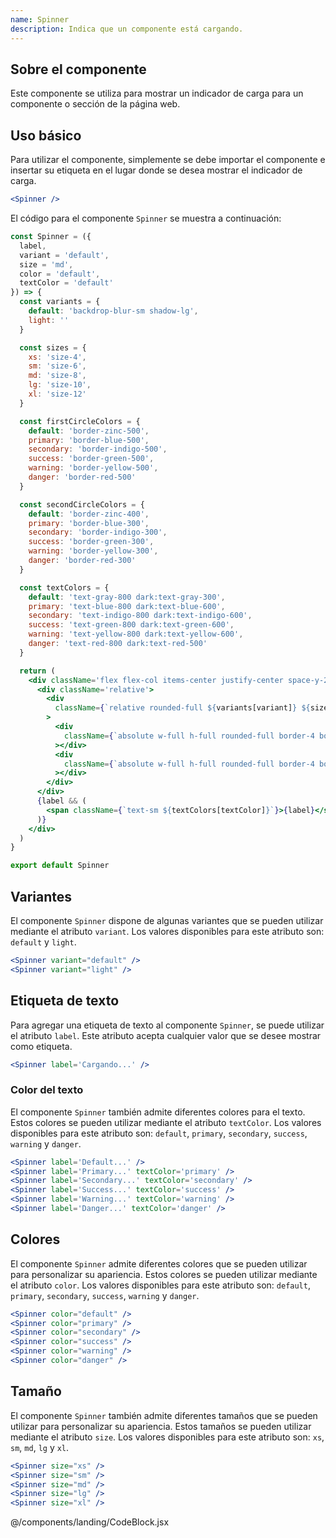 ```yaml
---
name: Spinner
description: Indica que un componente está cargando.
---
```



## Sobre el componente

Este componente se utiliza para mostrar un indicador de carga para un componente o sección de la página web.

## Uso básico

Para utilizar el componente, simplemente se debe importar el componente e insertar su etiqueta en el lugar donde se desea mostrar el indicador de carga.

<Preview>
  <Spinner client:load />
</Preview>

<CodeBlock client:load>

```jsx
<Spinner />
```

</CodeBlock>

El código para el componente `Spinner` se muestra a continuación:

<CodeBlock client:load>

```jsx
const Spinner = ({
  label,
  variant = 'default',
  size = 'md',
  color = 'default',
  textColor = 'default'
}) => {
  const variants = {
    default: 'backdrop-blur-sm shadow-lg',
    light: ''
  }

  const sizes = {
    xs: 'size-4',
    sm: 'size-6',
    md: 'size-8',
    lg: 'size-10',
    xl: 'size-12'
  }

  const firstCircleColors = {
    default: 'border-zinc-500',
    primary: 'border-blue-500',
    secondary: 'border-indigo-500',
    success: 'border-green-500',
    warning: 'border-yellow-500',
    danger: 'border-red-500'
  }

  const secondCircleColors = {
    default: 'border-zinc-400',
    primary: 'border-blue-300',
    secondary: 'border-indigo-300',
    success: 'border-green-300',
    warning: 'border-yellow-300',
    danger: 'border-red-300'
  }

  const textColors = {
    default: 'text-gray-800 dark:text-gray-300',
    primary: 'text-blue-800 dark:text-blue-600',
    secondary: 'text-indigo-800 dark:text-indigo-600',
    success: 'text-green-800 dark:text-green-600',
    warning: 'text-yellow-800 dark:text-yellow-600',
    danger: 'text-red-800 dark:text-red-500'
  }

  return (
    <div className='flex flex-col items-center justify-center space-y-2'>
      <div className='relative'>
        <div
          className={`relative rounded-full ${variants[variant]} ${sizes[size]}`}
        >
          <div
            className={`absolute w-full h-full rounded-full border-4 border-t-transparent border-r-transparent border-l-transparent ${firstCircleColors[color]} animate-spin`}
          ></div>
          <div
            className={`absolute w-full h-full rounded-full border-4 border-t-transparent border-b-transparent border-l-transparent ${secondCircleColors[color]} animate-spin`}
          ></div>
        </div>
      </div>
      {label && (
        <span className={`text-sm ${textColors[textColor]}`}>{label}</span>
      )}
    </div>
  )
}

export default Spinner
```

</CodeBlock>

## Variantes

El componente `Spinner` dispone de algunas variantes que se pueden utilizar mediante el atributo `variant`. Los valores disponibles para este atributo son: `default` y `light`.

<Preview>
  <Spinner client:load />
  <Spinner variant='light' client:load />
</Preview>

<CodeBlock client:load>

```jsx
<Spinner variant="default" />
<Spinner variant="light" />
```

</CodeBlock>

## Etiqueta de texto

Para agregar una etiqueta de texto al componente `Spinner`, se puede utilizar el atributo `label`. Este atributo acepta cualquier valor que se desee mostrar como etiqueta.

<Preview>
  <Spinner label='Cargando...' client:load />
</Preview>

<CodeBlock client:load>

```jsx
<Spinner label='Cargando...' />
```

</CodeBlock>

### Color del texto

El componente `Spinner` también admite diferentes colores para el texto. Estos colores se pueden utilizar mediante el atributo `textColor`. Los valores disponibles para este atributo son: `default`, `primary`, `secondary`, `success`, `warning` y `danger`.

<Preview>
  <Spinner label='Default...' client:load />
  <Spinner label='Primary...' textColor='primary' client:load />
  <Spinner label='Secondary...' textColor='secondary' client:load />
  <Spinner label='Success...' textColor='success' client:load />
  <Spinner label='Warning...' textColor='warning' client:load />
  <Spinner label='Danger...' textColor='danger' client:load />
</Preview>

<CodeBlock client:load>

```jsx
<Spinner label='Default...' />
<Spinner label='Primary...' textColor='primary' />
<Spinner label='Secondary...' textColor='secondary' />
<Spinner label='Success...' textColor='success' />
<Spinner label='Warning...' textColor='warning' />
<Spinner label='Danger...' textColor='danger' />
```

</CodeBlock>

## Colores

El componente `Spinner` admite diferentes colores que se pueden utilizar para personalizar su apariencia. Estos colores se pueden utilizar mediante el atributo `color`. Los valores disponibles para este atributo son: `default`, `primary`, `secondary`, `success`, `warning` y `danger`.

<Preview>
  <Spinner client:load />
  <Spinner color='primary' client:load />
  <Spinner color='secondary' client:load />
  <Spinner color='success' client:load />
  <Spinner color='warning' client:load />
  <Spinner color='danger' client:load />
</Preview>

<CodeBlock client:load>

```jsx
<Spinner color="default" />
<Spinner color="primary" />
<Spinner color="secondary" />
<Spinner color="success" />
<Spinner color="warning" />
<Spinner color="danger" />
```

</CodeBlock>

## Tamaño

El componente `Spinner` también admite diferentes tamaños que se pueden utilizar para personalizar su apariencia. Estos tamaños se pueden utilizar mediante el atributo `size`. Los valores disponibles para este atributo son: `xs`, `sm`, `md`, `lg` y `xl`.

<Preview>
  <Spinner size='xs' client:load />
  <Spinner size='sm' client:load />
  <Spinner size='md' client:load />
  <Spinner size='lg' client:load />
  <Spinner size='xl' client:load />
</Preview>

<CodeBlock client:load>

```jsx
<Spinner size="xs" />
<Spinner size="sm" />
<Spinner size="md" />
<Spinner size="lg" />
<Spinner size="xl" />
```

</CodeBlock>
@/components/landing/CodeBlock.jsx
